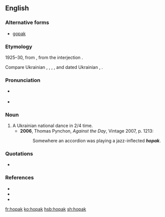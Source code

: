 ==English==

===Alternative forms===
* [[gopak]]

===Etymology===
1925–30, from {{etyl|uk|en}} {{m|uk|гопак||tr=hopák|sc=Cyrl}}, from the interjection {{m|uk|гоп||tr=hop|sc=Cyrl}}.

Compare Ukrainian {{m|uk|гопати||tr=hópaty}}, {{m|uk|гопкати||tr=hópkaty}}, {{m|uk|гопцювати||tr=hopcjuváty}}, {{m|uk|гопки||dance steps|tr=hópky}}, and dated Ukrainian {{m|uk|гопи||dance steps|tr=hópy}}, {{m|uk|гопка||child (jocular)|tr=hópka}}.

===Pronunciation===
* {{a|Canada}} {{IPA|/ˈhoːpæk/|lang=en}}
* {{IPA|/ˈhəʊpæk/|lang=en}}

===Noun===
{{wikipedia}}
{{en-noun}}

# A Ukrainian national dance in 2/4 time.
#* '''2006''', Thomas Pynchon, ''Against the Day'', Vintage 2007, p. 1213:
#*: Somewhere an accordion was playing a jazz-inflected '''''hopak'''''.

===Quotations===
* {{seeCites}}

===References===
* {{R:Canadian Oxford 2004}}
* {{R:Dictionary.com}}
* {{R:uk:ESUM|гоп}}

[[fr:hopak]]
[[ko:hopak]]
[[hsb:hopak]]
[[sh:hopak]]